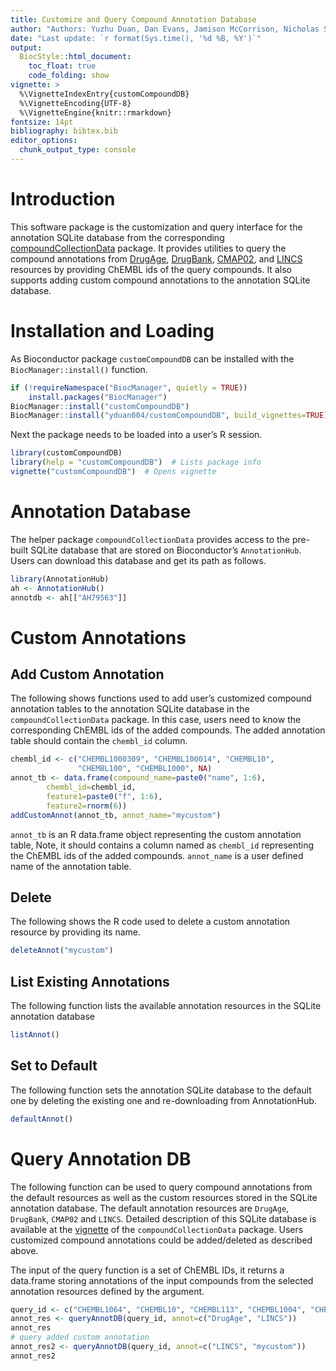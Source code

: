 ```yaml
---
title: Customize and Query Compound Annotation Database
author: "Authors: Yuzhu Duan, Dan Evans, Jamison McCorrison, Nicholas Schork, Kevin Horan, Austin Leong, Siddharth Sai and Thomas Girke"
date: "Last update: `r format(Sys.time(), '%d %B, %Y')`" 
output:
  BiocStyle::html_document:
    toc_float: true
    code_folding: show
vignette: >
  %\VignetteIndexEntry{customCompoundDB}
  %\VignetteEncoding{UTF-8}
  %\VignetteEngine{knitr::rmarkdown}
fontsize: 14pt
bibliography: bibtex.bib
editor_options: 
  chunk_output_type: console
---
```


<style>
pre code {
  white-space: pre !important;
  overflow-x: scroll !important;
  word-break: keep-all !important;
  word-wrap: initial !important;
}
</style>

<!---
- Compile from command-line
Rscript -e "rmarkdown::render('customCompoundDB.Rmd',
              c('BiocStyle::html_document', 'pdf_document'));
              knitr::knit('customCompoundDB.Rmd', tangle=TRUE)"
-->

# Introduction

This software package is the customization and query interface for the
annotation SQLite database from the corresponding
[compoundCollectionData](https://github.com/yduan004/compoundCollectionData) package.
It provides utilities to query the compound annotations from 
[DrugAge](https://genomics.senescence.info/drugs/), 
[DrugBank](https://www.drugbank.ca/),
[CMAP02](https://portals.broadinstitute.org/cmap/),
and [LINCS](https://www.ncbi.nlm.nih.gov/geo/query/acc.cgi?acc=GSE92742) 
resources by providing ChEMBL ids of the query compounds.
It also supports adding custom compound annotations to the annotation SQLite
database.

# Installation and Loading
As Bioconductor package `customCompoundDB` can be installed with the 
`BiocManager::install()` function.
```r
if (!requireNamespace("BiocManager", quietly = TRUE))
    install.packages("BiocManager")
BiocManager::install("customCompoundDB")
BiocManager::install("yduan004/customCompoundDB", build_vignettes=TRUE)  # Installs from github
```

Next the package needs to be loaded into a user's R session.
```r
library(customCompoundDB)
library(help = "customCompoundDB")  # Lists package info
vignette("customCompoundDB")  # Opens vignette
```

# Annotation Database
The helper package `compoundCollectionData` provides access to the pre-built 
SQLite database that are stored on Bioconductor's
`AnnotationHub`. Users can download this database and get its path as follows.

```r
library(AnnotationHub)
ah <- AnnotationHub()
annotdb <- ah[["AH79563"]]
```

# Custom Annotations
## Add Custom Annotation
The following shows functions used to add user's customized compound annotation 
tables to the annotation SQLite database in the 
`compoundCollectionData` package. In this case, users need to know the 
corresponding ChEMBL ids of the added compounds. The added annotation table 
should contain the `chembl_id` column.
```r
chembl_id <- c("CHEMBL1000309", "CHEMBL100014", "CHEMBL10",
               "CHEMBL100", "CHEMBL1000", NA)
annot_tb <- data.frame(compound_name=paste0("name", 1:6),
        chembl_id=chembl_id,
        feature1=paste0("f", 1:6),
        feature2=rnorm(6))
addCustomAnnot(annot_tb, annot_name="mycustom")
```

`annot_tb` is an R data.frame object representing the custom annotation table, 
Note, it should contains a column named as `chembl_id` representing the ChEMBL 
ids of the added compounds. `annot_name` is a user defined name of the 
annotation table.

## Delete
The following shows the R code used to delete a custom annotation resource
by providing its name.
```r
deleteAnnot("mycustom")
```

## List Existing Annotations
The following function lists the available annotation resources in the SQLite 
annotation database
```r
listAnnot()
```

## Set to Default
The following function sets the annotation SQLite database to the default one 
by deleting the existing one and re-downloading from AnnotationHub.
```r
defaultAnnot()
```

# Query Annotation DB
The following function can be used to query compound annotations from the default
resources as well as the custom resources stored in the SQLite annotation
database. The default annotation resources are `DrugAge`, `DrugBank`, `CMAP02`
and `LINCS`. Detailed description of this SQLite database is available at the
[vignette](https://www.bioconductor.org/packages/release/bioc/vignettes/compoundCollectionData/inst/doc/compoundCollectionData.html) 
of the `compoundCollectionData` package. Users customized compound 
annotations could be added/deleted as described above. 

The input of the query function is a set of ChEMBL IDs, it returns a data.frame 
storing annotations of the input compounds from the selected annotation 
resources defined by the \code{annot} argument.
```r
query_id <- c("CHEMBL1064", "CHEMBL10", "CHEMBL113", "CHEMBL1004", "CHEMBL31574")
annot_res <- queryAnnotDB(query_id, annot=c("DrugAge", "LINCS"))
annot_res
# query added custom annotation
annot_res2 <- queryAnnotDB(query_id, annot=c("LINCS", "mycustom"))
annot_res2
```
